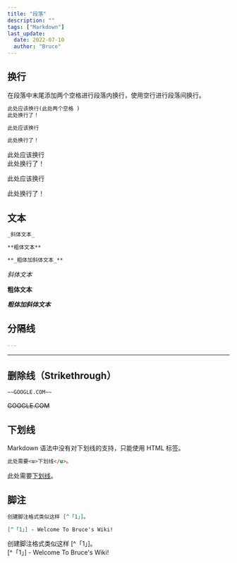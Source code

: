 ```yaml
---
title: "段落"
description: ""
tags: ["Markdown"]
last_update:
  date: 2022-07-10
  author: "Bruce"
---
```



## 换行

在段落中<TH>末尾添加两个空格</TH>进行<TH>段落内换行</TH>，使用<TH>空行</TH>进行<TH>段落间换行</TH>。

```markdown title="Markdown"
此处应该换行(此处两个空格 )
此处换行了！

此处应该换行

此处换行了！
```

此处应该换行  
此处换行了！

此处应该换行

此处换行了！

## 文本

```markdown title="Markdown"
_斜体文本_

**粗体文本**

**_粗体加斜体文本_**
```

_斜体文本_

**粗体文本**

**_粗体加斜体文本_**

## 分隔线

```markdown title="Markdown"
---
```

---

## 删除线（Strikethrough）

```markdown title="Markdown"
~~GOOGLE.COM~~
```

~~GOOGLE.COM~~

## 下划线

Markdown 语法中没有对下划线的支持，只能使用 HTML 标签。

```markdown title="Markdown"
此处需要<u>下划线</u>。
```

此处需要<u>下划线</u>。

## 脚注

```markdown title="Markdown"
创建脚注格式类似这样 [^「1」]。

[^「1」] - Welcome To Bruce's Wiki!
```

创建脚注格式类似这样 [^「1」]。  
[^「1」] - Welcome To Bruce's Wiki!
